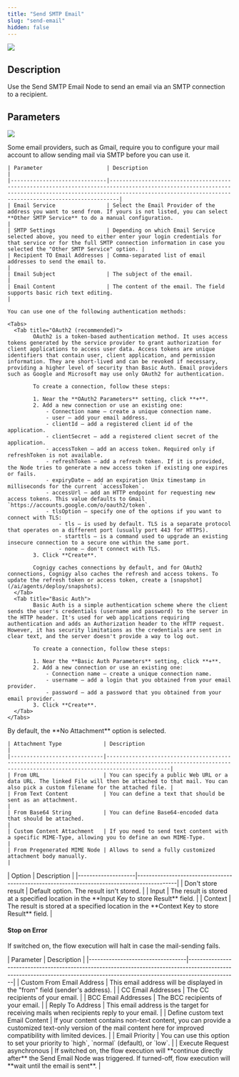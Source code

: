 ```yaml
---
title: "Send SMTP Email"
slug: "send-email"
hidden: false
---
```


<Frame>
  <img class="image-center" src="/_assets/ai/develop/node-reference/send-smtp-email.png" style={{ width: 'auto' }} />
</Frame>

## Description

Use the Send SMTP Email Node to send an email via an SMTP connection to a recipient.

## Parameters

<a href="/release-notes/4.49"><img noZoom src="https://img.shields.io/badge/Updated in-v4.49-blue.svg" /></a>


<AccordionGroup>
  <Accordion title="Email Service Configuration">
    Some email providers, such as Gmail, require you to configure your mail account to allow sending mail via SMTP before you can use it.

    | Parameter                    | Description                                                                                                                                                                                                         |
    |------------------------------|---------------------------------------------------------------------------------------------------------------------------------------------------------------------------------------------------------------------|
    | Email Service                | Select the Email Provider of the address you want to send from. If yours is not listed, you can select **Other SMTP Service** to do a manual configuration.                                                         |
    | SMTP Settings                | Depending on which Email Service selected above, you need to either enter your login credentials for that service or for the full SMTP connection information in case you selected the "Other SMTP Service" option. |
    | Recipient TO Email Addresses | Comma-separated list of email addresses to send the email to.                                                                                                                                                       |
    | Email Subject                | The subject of the email.                                                                                                                                                                                           |
    | Email Content                | The content of the email. The field supports basic rich text editing.                                                                                                                                               |
  </Accordion>

  <Accordion title="Authentication">

    You can use one of the following authentication methods:

    <Tabs>
      <Tab title="OAuth2 (recommended)">
            OAuth2 is a token-based authentication method. It uses access tokens generated by the service provider to grant authorization for client applications to access user data. Access tokens are unique identifiers that contain user, client application, and permission information. They are short-lived and can be revoked if necessary, providing a higher level of security than Basic Auth. Email providers such as Google and Microsoft may use only OAuth2 for authentication.

            To create a connection, follow these steps:

            1. Near the **OAuth2 Parameters** setting, click **+**.
            2. Add a new connection or use an existing one:
                - Connection name — create a unique connection name.
                - user — add your email address.
                - clientId — add a registered client id of the application.
                - clientSecret — add a registered client secret of the application.
                - accessToken — add an access token. Required only if refreshToken is not available.
                - refreshToken — add a refresh token. If it is provided, the Node tries to generate a new access token if existing one expires or fails.
                - expiryDate — add an expiration Unix timestamp in milliseconds for the current `accessToken`.
                - accessUrl — add an HTTP endpoint for requesting new access tokens. This value defaults to Gmail `https://accounts.google.com/o/oauth2/token`.
                - tlsOption — specify one of the options if you want to connect with TLS:
                    - tls — is used by default. TLS is a separate protocol that operates on a different port (usually port 443 for HTTPS).
                    - starttls — is a command used to upgrade an existing insecure connection to a secure one within the same port.
                    - none — don't connect with TLS.
            3. Click **Create**.

            Cognigy caches connections by default, and for OAuth2 connections, Cognigy also caches the refresh and access tokens. To update the refresh token or access token, create a [snapshot](/ai/agents/deploy/snapshots).
      </Tab>
      <Tab title="Basic Auth">
            Basic Auth is a simple authentication scheme where the client sends the user's credentials (username and password) to the server in the HTTP header. It's used for web applications requiring authentication and adds an Authorization header to the HTTP request. However, it has security limitations as the credentials are sent in clear text, and the server doesn't provide a way to log out.

            To create a connection, follow these steps:

            1. Near the **Basic Auth Parameters** setting, click **+**.
            2. Add a new connection or use an existing one:
                - Connection name — create a unique connection name.
                - username — add a login that you obtained from your email provider.
                - password — add a password that you obtained from your email provider.
            3. Click **Create**.
      </Tab>
    </Tabs>
  </Accordion>
  <Accordion title="Attachments">
    By default, the **No Attachment** option is selected.

    | Attachment Type             | Description                                                                                                                                                    |
    |-----------------------------|----------------------------------------------------------------------------------------------------------------------------------------------------------------|
    | From URL                    | You can specify a public Web URL or a data URL. The linked File will then be attached to that mail. You can also pick a custom filename for the attached file. |
    | From Text Content           | You can define a text that should be sent as an attachment.                                                                                                    |
    | From Base64 String          | You can define Base64-encoded data that should be attached.                                                                                                    |
    | Custom Content Attachment   | If you need to send text content with a specific MIME-Type, allowing you to define an own MIME-Type.                                                           |
    | From Pregenerated MIME Node | Allows to send a fully customized attachment body manually.                                                                                                    |
  </Accordion>

  <Accordion title="Result Storage & Error Handling">
    | Option             | Description                                                                                |
    |--------------------|--------------------------------------------------------------------------------------------|
    | Don't store result | Default option. The result isn't stored.                                                   |
    | Input              | The result is stored at a specified location in the **Input Key to store Result** field.   |
    | Context            | The result is stored at a specified location in the **Context Key to store Result** field. |
  </Accordion>
</AccordionGroup>

#### Stop on Error

If switched on, the flow execution will halt in case the mail-sending fails.

<Accordion title="Advanced">
  | Parameter                        | Description                                                                                                                                                                 |
  |----------------------------------|-----------------------------------------------------------------------------------------------------------------------------------------------------------------------------|
  | Custom From Email Address        | This email address will be displayed in the "from" field (sender's address).                                                                                                |
  | CC Email Addresses               | The CC recipients of your email.                                                                                                                                            |
  | BCC Email Addresses              | The BCC recipients of your email.                                                                                                                                           |
  | Reply To Address                 | This email address is the target for receiving mails when recipients reply to your email.                                                                                   |
  | Define custom text Email Content | If your content contains non-text content, you can provide a customized text-only version of the mail content here for improved compatibility with limited devices.         |
  | Email Priority                   | You can use this option to set your priority to `high`, `normal` (default), or `low`.                                                                                       |
  | Execute Request asynchronous     | If switched on, the flow execution will **continue directly after** the Send Email Node was triggered. If turned-off, flow execution will **wait until the email is sent**. |
  
</Accordion>